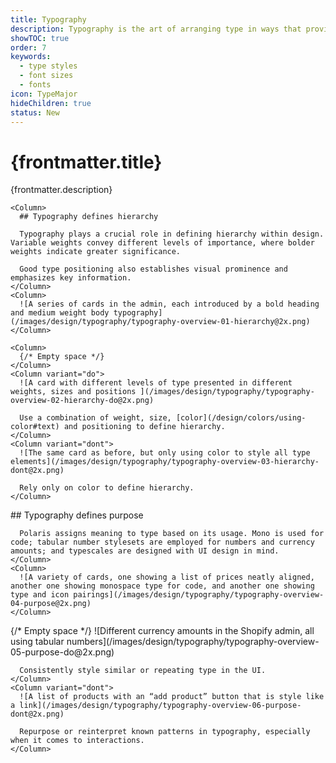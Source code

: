 ```yaml
---
title: Typography
description: Typography is the art of arranging type in ways that provides innate hierarchy to UI.
showTOC: true
order: 7
keywords:
  - type styles
  - font sizes
  - fonts
icon: TypeMajor
hideChildren: true
status: New
---
```


# {frontmatter.title}

<Lede>{frontmatter.description}</Lede>

<Subnav />

<Section>
  <Row variant="1-2">
  
    <Column>
      ## Typography defines hierarchy

      Typography plays a crucial role in defining hierarchy within design. Variable weights convey different levels of importance, where bolder weights indicate greater significance.

      Good type positioning also establishes visual prominence and emphasizes key information.
    </Column>
    <Column>
      ![A series of cards in the admin, each introduced by a bold heading and medium weight body typography](/images/design/typography/typography-overview-01-hierarchy@2x.png)
    </Column>

  </Row>
  <Row variant="1-1-1">
  
    <Column>
      {/* Empty space */}
    </Column>
    <Column variant="do">
      ![A card with different levels of type presented in different weights, sizes and positions ](/images/design/typography/typography-overview-02-hierarchy-do@2x.png)

      Use a combination of weight, size, [color](/design/colors/using-color#text) and positioning to define hierarchy.
    </Column>
    <Column variant="dont">
      ![The same card as before, but only using color to style all type elements](/images/design/typography/typography-overview-03-hierarchy-dont@2x.png)

      Rely only on color to define hierarchy.
    </Column>

  </Row>
</Section>

<Section>
  <Row variant="1-2">
    <Column>
      ## Typography defines purpose

      Polaris assigns meaning to type based on its usage. Mono is used for code; tabular number stylesets are employed for numbers and currency amounts; and typescales are designed with UI design in mind.
    </Column>
    <Column>
      ![A variety of cards, one showing a list of prices neatly aligned, another one showing monospace type for code, and another one showing type and icon pairings](/images/design/typography/typography-overview-04-purpose@2x.png)
    </Column>

  </Row>
  <Row variant="1-1-1">
    <Column>
      {/* Empty space */}
    </Column>
    <Column variant="do">
      ![Different currency amounts in the Shopify admin, all using tabular numbers](/images/design/typography/typography-overview-05-purpose-do@2x.png)

      Consistently style similar or repeating type in the UI.
    </Column>
    <Column variant="dont">
      ![A list of products with an “add product” button that is style like a link](/images/design/typography/typography-overview-06-purpose-dont@2x.png)

      Repurpose or reinterpret known patterns in typography, especially when it comes to interactions.
    </Column>

  </Row>
</Section>
